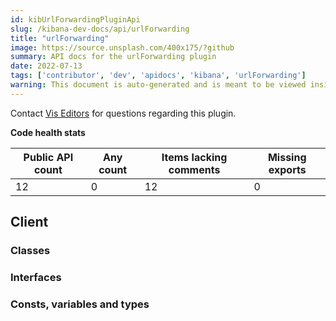 ```yaml
---
id: kibUrlForwardingPluginApi
slug: /kibana-dev-docs/api/urlForwarding
title: "urlForwarding"
image: https://source.unsplash.com/400x175/?github
summary: API docs for the urlForwarding plugin
date: 2022-07-13
tags: ['contributor', 'dev', 'apidocs', 'kibana', 'urlForwarding']
warning: This document is auto-generated and is meant to be viewed inside our experimental, new docs system. Reach out in #docs-engineering for more info.
---
```




Contact [Vis Editors](https://github.com/orgs/elastic/teams/kibana-vis-editors) for questions regarding this plugin.

**Code health stats**

| Public API count  | Any count | Items lacking comments | Missing exports |
|-------------------|-----------|------------------------|-----------------|
| 12 | 0 | 12 | 0 |

## Client

### Classes
<DocDefinitionList data={urlForwardingObj.client.classes}/>

### Interfaces
<DocDefinitionList data={urlForwardingObj.client.interfaces}/>

### Consts, variables and types
<DocDefinitionList data={urlForwardingObj.client.misc}/>

